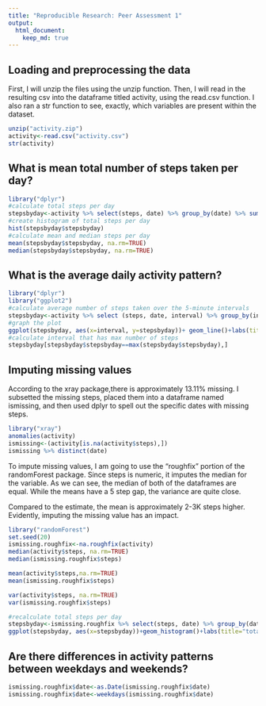 ```yaml
---
title: "Reproducible Research: Peer Assessment 1"
output: 
  html_document:
    keep_md: true
---
```



## Loading and preprocessing the data
First, I will unzip the files using the unzip function. Then, I will read in the resulting csv into the dataframe titled activity, using the read.csv function.
I also ran a str function to see, exactly, which variables are present within the dataset.
```r
unzip("activity.zip")
activity<-read.csv("activity.csv")
str(activity)
```


## What is mean total number of steps taken per day?
```r
library("dplyr")
#calculate total steps per day 
stepsbyday<-activity %>% select(steps, date) %>% group_by(date) %>% summarize(stepsbyday=sum(steps, na.rm=TRUE))
#create histogram of total steps per day 
hist(stepsbyday$stepsbyday)
#calculate mean and median steps per day 
mean(stepsbyday$stepsbyday, na.rm=TRUE)
median(stepsbyday$stepsbyday, na.rm=TRUE)
```


## What is the average daily activity pattern?
```r
library("dplyr")
library("ggplot2")
#calculate average number of steps taken over the 5-minute intervals 
stepsbyday<-activity %>% select (steps, date, interval) %>% group_by(interval) %>% summarize(stepsbyday=mean(steps, na.rm=TRUE))
#graph the plot
ggplot(stepsbyday, aes(x=interval, y=stepsbyday))+ geom_line()+labs(title="avg.steps daily in intervals")
#calculate interval that has max number of steps 
stepsbyday[stepsbyday$stepsbyday==max(stepsbyday$stepsbyday),]
```


## Imputing missing values
According to the xray package,there is approximately 13.11% missing. I subsetted the missing steps, placed them into a dataframe named ismissing, and then used dplyr to spell out the specific dates with missing steps. 
```r
library("xray")
anomalies(activity)
ismissing<-(activity[is.na(activity$steps),])
ismissing %>% distinct(date)
```
To impute missing values, I am going to use the "roughfix" portion of the randomForest package. Since steps is numeric, it imputes the median for the variable. As we can see, the median of both of the dataframes are equal. While the means have a 5 step gap, the variance are quite close. 

Compared to the estimate, the mean is approximately 2-3K steps higher. Evidently, imputing the missing value has an impact. 

```r
library("randomForest")
set.seed(20)
ismissing.roughfix<-na.roughfix(activity)
median(activity$steps, na.rm=TRUE)
median(ismissing.roughfix$steps)

mean(activity$steps,na.rm=TRUE)
mean(ismissing.roughfix$steps)

var(activity$steps, na.rm=TRUE)
var(ismissing.roughfix$steps)
```

```r
#recalculate total steps per day 
stepsbyday<-ismissing.roughfix %>% select(steps, date) %>% group_by(date) %>% summarize(stepsbyday=sum(steps, na.rm=TRUE))
ggplot(stepsbyday, aes(x=stepsbyday))+geom_histogram()+labs(title="total steps")
```
## Are there differences in activity patterns between weekdays and weekends?

```r
ismissing.roughfix$date<-as.Date(ismissing.roughfix$date)
ismissing.roughfix$date<-weekdays(ismissing.roughfix$date)
```
